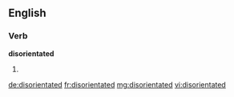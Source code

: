 ==English==

===Verb===
'''disorientated'''

# {{past of|disorientate}}

[[de:disorientated]]
[[fr:disorientated]]
[[mg:disorientated]]
[[vi:disorientated]]